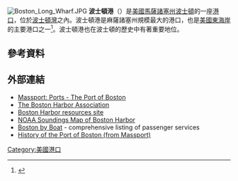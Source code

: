 [[File:Boston_Long_Wharf.JPG|thumb]]
'''波士頓港'''（{{lang-en|Port of Boston}}）是[[美國|美國]][[馬薩諸塞州|馬薩諸塞州]][[波士頓|波士頓]]的一座[[港口|港口]]，位於[[波士頓灣|波士頓灣]]之內。波士頓港是麻薩諸塞州規模最大的港口，也是[[美國東海岸|美國東海岸]]的主要港口之一<ref name="Port.com">{{cite web |url=http://ports.com/united-states/port-of-boston/ |title=Port of Boston |first= |last= |author=admin. |authorlink= |coauthors= |date= |month= |year=2010 |work= |publisher=Ports.com |location= |page= |pages= |at= |trans_title= |arxiv= |asin= |bibcode= |doi= |doibroken= |isbn= |issn= |jfm= |jstor= |lccn= |mr= |oclc= |ol= |osti= |pmc= |embargo= |pmid= |rfc= |ssrn= |zbl= |id= |archiveurl=https://web.archive.org/web/20101125214451/http://ports.com/united-states/port-of-boston/ |archivedate=2010-11-25 |deadurl=no |accessdate=June 23, 2011 |quote= |ref= |separator= |postscript= }}</ref>。波士頓港也在波士頓的歷史中有著重要地位。
==參考資料==
{{reflist}}
==外部連結==
*[https://web.archive.org/web/20090813182150/http://www.massport.com/ports/ Massport: Ports - The Port of Boston]
*[http://www.tbha.org/index.htm The Boston Harbor Association] {{Wayback|url=http://www.tbha.org/index.htm |date=20010418183719 }}
*[http://www.bostonharbor.com/ Boston Harbor resources site] {{Wayback|url=http://www.bostonharbor.com/ |date=20210119122458 }}
*[http://www.harbormasters.org/charts/13270_1.gif NOAA Soundings Map of Boston Harbor] {{Wayback|url=http://www.harbormasters.org/charts/13270_1.gif |date=20210225075302 }}
*[http://bostonbyboat.com/ Boston by Boat] {{Wayback|url=http://bostonbyboat.com/ |date=20080917155548 }} - comprehensive listing of passenger services
*[https://web.archive.org/web/20070702080554/http://www.massport.com/ports/about_histo.html History of the Port of Boston (from Massport)]
{{Authority control}}
[[Category:美國港口|Category:美國港口]]